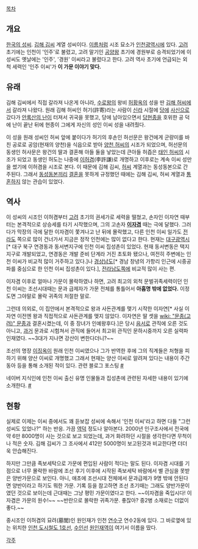 [[목차]]



== 개요 ==
[[한국의 성씨]]. [[김해 김씨]] 계열 성씨이다. [[이름]]처럼 시조 묘소가 [[인천광역시]]에 있다. [[고려]] 초기에는 인천이 '인주'로 불렸고, 고려 말기인 [[공양왕]] 초기에 경원부로 승격되었기에 이 성씨도 옛날에는 '인주', '경원' 이씨라고 불렸다고 한다. 고려 역사 초기에 언급되는 외척 세력인 '인주 이씨'가 '''이 가문 이야기 맞다.'''

== 유래 ==
김해 김씨에서 직접 갈라져 나온게 아니라, [[수로왕]]의 왕비 [[허황옥]]의 성을 딴 [[김해 허씨]]에서 갈라져 나왔다. 원래 김해 허씨인 허기(許寄)라는 사람이 [[신라]] 시절에 [[당]]에 [[사신]]으로 갔다가 [[안록산의 난]]이 터져서 귀국을 못했고, 당에 남아있으면서 [[당현종]]을 호위한 공 덕에 난이 끝난 뒤에 현종이 그에게 자신의 성인 이씨 성을 내려줬다. 

이 성을 원래 성씨인 허씨 앞에 붙이다가 허기의 후손인 허선문은 왕건에게 군량미를 바친 공로로 공암(현재의 양천)을 식읍으로 받아 [[양천 허씨]]의 시조가 되었으며, 허선문의 동생인 허사문은 왕건의 딸과 결혼해 아들 둘을 낳았는데 큰아들 허즙은 [[태인 허씨]]의 시조가 되었고 동생인 허도는 나중에 [[이허겸]](李許謙)로 개명하고 이후로는 계속 이씨 성만을 썼기에 이허겸을 시조로 본다. 이 때문에 김해 김씨, [[허씨]] 계열과는 동성동본으로 간주된다. 그래서 [[동성동본]]끼리 [[결혼]]을 못하게 규정했던 때에는 김해 김씨, 허씨 계열과 [[통혼]]하지 않는 관습이 있었다.

== 역사 ==
이 성씨의 시조인 이허겸부터 [[고려]] 초기의 권세가로 세력을 떨쳤고, 손자인 이자연 때부터는 본격적으로 상승세를 타기 시작했으며, 그의 고손자 '''[[이자겸]]''' 때는 극에 달했다. 그러다가 막장의 극에 달한 이자겸이 쫓겨나고 난 뒤에 몰락했고, 다른 인천 이씨 일가도 [[전라도]] 쪽으로 많이 건너가서 지금은 정작 인천에는 많이 없다고 한다. 현재는 [[대구광역시]][* 대구 북구 연경동과 동서변지구에 인천 이씨 집성촌이 있었다. 현재 동서변동은 택지지구로 개발되었고, 연경동은 개발 준비 단계라 거진 초토화 됐으나, 여전히 주변에는 인천 이씨가 비교적 많이 거주하고 있다.]나 [[경상남도]][* 경남 창녕의 가항리 인근에 시중공파를 중심으로 한 인천 이씨 집성촌이 있다.], [[전라남도]]쪽에 비교적 많이 사는 편. 

이자겸 이후로 얼마나 가문이 몰락하였나 하면, 고려 최고의 외척 문벌귀족세력이던 인천 이씨는 조선시대때는 문과 급제자가 가문 전체를 통틀어서 '''아홉명 밖에 없었다.''' 이정도면 그야말로 몰락 귀족의 처절한 말로.

그런데 의외로, 이 집안에서 본격적으로 왕과 사돈관계를 맺기 시작한 이자연[* 사실 이자연 이전엔 왕과 직접적으로 사돈관계를 맺지 않았다. 이자연은 딸 셋을 [[wiki: "문종(고려)" 문종]]과 결혼시켰는데, 이 중 장녀가 인예왕후다.]은 당시 [[음서]]로 관직에 오른 것도 아니고, [[과거]] 문과로 시험쳐서 관직에 들어서 최고위 관직인 문하시중까지 오른 실력파 인재였다. ~~3대가 지나면 강산이 변한다더니?~~

조선의 명장 [[이징옥]]이 원래 인천 이씨였으나 그가 반역한 후에 그의 직계들은 처형을 피하기 위해 양산 이씨로 개명했고 그래서 현재는 양산 이씨로 알려져 있다는 내용이 주간 동아 등을 통해 소개된 적이 있다.
관련 블로그 포스팅 [http://blog.naver.com/casteert?Redirect=Log&logNo=30175579759 #]

네이버 지식인에 인천 이씨 출신 유명 인물들과 집성촌에 관련된 자세한 내용이 있기에 소개한다. [http://kin.naver.com/qna/detail.nhn?d1id=13&dirId=130102&docId=36411467&qb=7J247LKcIOydtOyUqA==&enc=utf8&section=kin&rank=3&search_sort=0&spq=0&pid=RW0s5lpySoossZJKY%2BRsssssss0-085958&sid=Utz-2HJvLCwAAA3uGpQ #]

== 현황 ==
실제로 이제는 이씨 중에서도 꽤 듣보잡 성씨에 속해서 '인천 이씨'라고 하면 다들 "그런 성씨도 있었나?" 하는 반응. 가끔 [[역덕]] 정도나 알아본다. 2000년 인구조사에서 전국에 약 6만 8000명이 사는 것으로 보고 되었는데, 과거 화려하던 시절을 생각한다면 무척이나 적은 숫자. 김해 김씨가 그 조사에서 412만 5000명이 보고된것과 비교한다면 더더욱 안습해진다. 

하지만 그만큼 족보세탁으로 가문에 편입된 사람이 적다는 말도 된다. 이자겸 시대를 기점으로 너무 몰락한 바람에 조선 후기 이후에 시작된 족보세탁 바람에서 별 관심을 못받은 양반가문으로 보인다. 아니, 애초에 조선시대 전체에서 문과급제가 9명 밖에 안된다면 양반이라고 하기도 뭐한 가문. 기록 등을 참고하면 조선 초기때는 그래도 양반가문이였던 것으로 보이는데 근대때는 그냥 평민 가문이였다고 한다. ~~이자겸을 죽입시다! 이자겸은 가문의 원수!~~ ~~반란으로 몰락한 귀족가문. 좋잖아? 중2병 소재로는 더없이 좋다.~~

중시조인 이허겸의 묘려(墓閭)인 원인재가 인천 [[연수구]] 연수2동에 있다. 그 바로옆에 있는 위치한 [[인천 도시철도 1호선]], [[수인선]] [[원인재역]]이 여기서 이름을 땄다.

[[각주]]
